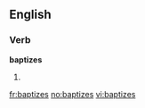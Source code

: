 
==English==

===Verb===
'''baptizes'''

# {{third-person singular of|[[baptize]]}}

[[fr:baptizes]]
[[no:baptizes]]
[[vi:baptizes]]